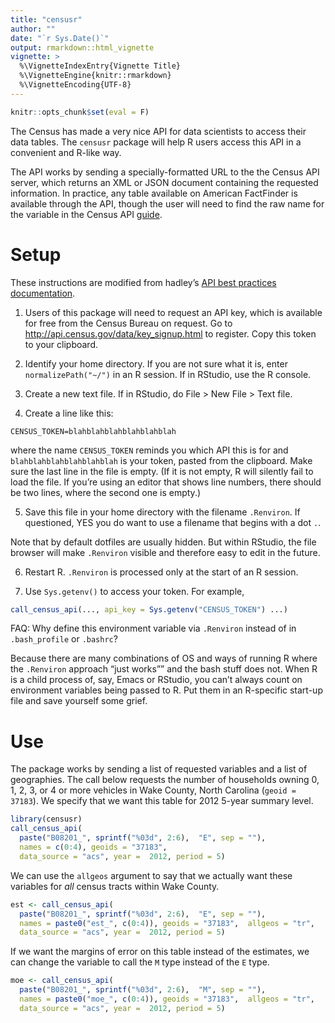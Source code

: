 ```yaml
---
title: "censusr"
author: ""
date: "`r Sys.Date()`"
output: rmarkdown::html_vignette
vignette: >
  %\VignetteIndexEntry{Vignette Title}
  %\VignetteEngine{knitr::rmarkdown}
  %\VignetteEncoding{UTF-8}
---
```

```r
knitr::opts_chunk$set(eval = F)
```

The Census has made a very nice API for data scientists to access their data
tables. The `censusr` package will help R users access this API in a convenient
and R-like way.

The API works by sending a specially-formatted URL to the the Census API server,
which returns an XML or JSON document containing the requested information. In 
practice, any table available on American FactFinder is available through the
API, though the user will need to find the raw name for the variable in the
Census API 
[guide](http://www.census.gov/data/developers/data-sets/acs-survey-5-year-data.html).

# Setup
These instructions are modified from hadley's 
[API best practices documentation](https://cran.r-project.org/web/packages/httr/vignettes/api-packages.html).

1. Users of this package will need to request an API key, which is available for 
free from the Census Bureau on request. Go to
[http://api.census.gov/data/key_signup.html](http://api.census.gov/data/key_signup.html)
to register. Copy this token to your clipboard.

2. Identify your home directory. If you are not sure what it is, enter 
`normalizePath("~/")` in an R session. If in RStudio, use the R console.

3. Create a new text file. If in RStudio, do File > New File > Text file.

4. Create a line like this:

```
CENSUS_TOKEN=blahblahblahblahblahblah

```

where the name `CENSUS_TOKEN` reminds you which API this is for and 
`blahblahblahblahblahblah` is your token, pasted from the clipboard. Make sure 
the last line in the file is empty. (If it is not empty, R will silently fail 
to load the file. If you're using an editor that shows line numbers, there 
should be two lines, where the second one is empty.)

5. Save this file in your home directory with the filename `.Renviron`. If 
questioned, YES you do want to use a filename that begins with a dot `.`.

Note that by default dotfiles are usually hidden. But within RStudio, the file 
browser will make `.Renviron` visible and therefore easy to edit in the future.

6. Restart R. `.Renviron` is processed only at the start of an R session.

7. Use `Sys.getenv()` to access your token. For example,

```r
call_census_api(..., api_key = Sys.getenv("CENSUS_TOKEN") ...)
```

FAQ: Why define this environment variable via `.Renviron` instead of in 
`.bash_profile` or `.bashrc`?

Because there are many combinations of OS and ways of running R where the 
`.Renviron` approach "just works"" and the bash stuff does not. When R is a 
child process of, say, Emacs or RStudio, you can't always count on environment 
variables being passed to R. Put them in an R-specific start-up file and save 
yourself some grief.

# Use
The package works by sending a list of requested variables and a list of
geographies. The call below requests the number of households owning 0, 1, 2, 3,
or 4 or more vehicles in Wake County, North Carolina (`geoid = 37183`). We
specify that we want this table for 2012 5-year summary level.

```r
library(censusr)
call_census_api(
  paste("B08201_", sprintf("%03d", 2:6),  "E", sep = ""),
  names = c(0:4), geoids = "37183",  
  data_source = "acs", year =  2012, period = 5) 
```

We can use the `allgeos` argument to say that we actually want these variables
for *all* census tracts within Wake County.

```r
est <- call_census_api(
  paste("B08201_", sprintf("%03d", 2:6),  "E", sep = ""),
  names = paste0("est_", c(0:4)), geoids = "37183",  allgeos = "tr",
  data_source = "acs", year =  2012, period = 5) 
```

If we want the margins of error on this table instead of the estimates, we can
change the variable to call the `M` type instead of the `E` type.

```r
moe <- call_census_api(
  paste("B08201_", sprintf("%03d", 2:6),  "M", sep = ""),
  names = paste0("moe_", c(0:4)), geoids = "37183",  allgeos = "tr",
  data_source = "acs", year =  2012, period = 5) 
```
